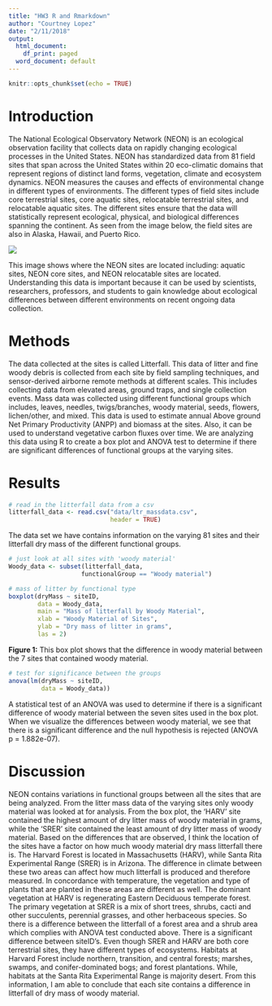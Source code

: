 ```yaml
---
title: "HW3 R and Rmarkdown"
author: "Courtney Lopez"
date: "2/11/2018"
output:
  html_document:
    df_print: paged
  word_document: default
---
```


```r
knitr::opts_chunk$set(echo = TRUE)
```

# Introduction

The National Ecological Observatory Network (NEON) is an ecological observation facility that collects data on rapidly changing ecological processes in the United States. NEON has standardized data from 81 field sites that span across the United States within 20 eco-climatic domains that represent regions of distinct land forms, vegetation, climate and ecosystem dynamics. NEON measures the causes and effects of environmental change in different types of environments. The different types of field sites include core terrestrial sites, core aquatic sites, relocatable terrestrial sites, and relocatable aquatic sites. The different sites ensure that the data will statistically represent ecological, physical, and biological differences spanning the continent. As seen from the image below, the field sites are also in Alaska, Hawaii, and Puerto Rico. 

![](2017_NEONDomainOverview.jpg)

This image shows where the NEON sites are located including: aquatic sites, NEON core sites, and NEON relocatable sites are located. Understanding this data is important because it can be used by scientists, researchers, professors, and students to gain knowledge about ecological differences between different environments on recent ongoing data collection. 

# Methods

The data collected at the sites is called Litterfall. This data of litter and fine woody debris is collected from each site by field sampling techniques, and sensor-derived airborne remote methods at different scales. This includes collecting data from elevated areas, ground traps, and single collection events. Mass data was collected using different functional groups which includes, leaves, needles, twigs/branches, woody material, seeds, flowers, lichen/other, and mixed. This data is used to estimate annual Above ground Net Primary Productivity (ANPP) and biomass at the sites. Also, it can be used to understand vegetative carbon fluxes over time. We are analyzing this data using R to create a box plot and ANOVA test to determine if there are significant differences of functional groups at the varying sites. 

# Results

```r
# read in the litterfall data from a csv
litterfall_data <- read.csv("data/ltr_massdata.csv",
                            header = TRUE)
```

The data set we have contains information on the varying 81 sites and their litterfall dry mass of the different functional groups. 

```r
# just look at all sites with 'woody material'
Woody_data <- subset(litterfall_data,
                    functionalGroup == "Woody material")
```

```r
# mass of litter by functional type
boxplot(dryMass ~ siteID,
        data = Woody_data,
        main = "Mass of litterfall by Woody Material",
        xlab = "Woody Material of Sites",
        ylab = "Dry mass of litter in grams",
        las = 2)
```

**Figure 1:** This box plot shows that the difference in woody material between the 7 sites that contained woody material. 

```r
# test for significance between the groups
anova(lm(dryMass ~ siteID,
         data = Woody_data))
```

A statistical test of an ANOVA was used to determine if there is a significant difference of woody material between the seven sites used in the box plot. When we visualize the differences between woody material, we see that there is a significant difference and the null hypothesis is rejected (ANOVA p = 1.882e-07).

# Discussion

NEON contains variations in functional groups between all the sites that are being analyzed. From the litter mass data of the varying sites only woody material was looked at for analysis. From the box plot, the 'HARV' site contained the highest amount of dry litter mass of woody material in grams, while the 'SRER' site contained the least amount of dry litter mass of woody material. Based on the differences that are observed, I think the location of the sites have a factor on how much woody material dry mass litterfall there is. The Harvard Forest is located in Massachusetts (HARV), while Santa Rita Experimental Range (SRER) is in Arizona. The difference in climate between these two areas can affect how much litterfall is produced and therefore measured. In concordance with temperature, the vegetation and type of plants that are planted in these areas are different as well. The dominant vegetation at HARV is regenerating Eastern Deciduous temperate forest. The primary vegetation at SRER is a mix of short trees, shrubs, cacti and other succulents, perennial grasses, and other herbaceous species. So there is a difference between the litterfall of a forest area and a shrub area which complies with ANOVA test conducted above. There is a significant difference between siteID's. Even though SRER and HARV are both core terrestrial sites, they have different types of ecosystems. Habitats at Harvard Forest include northern, transition, and central forests; marshes, swamps, and conifer-dominated bogs; and forest plantations. While, habitats at the Santa Rita Experimental Range is majority desert. From this information, I am able to conclude that each site contains a difference in litterfall of dry mass of woody material. 
